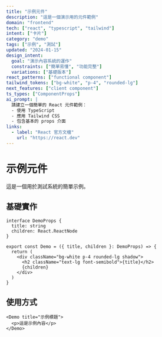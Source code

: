 ```yaml
---
title: "示例元件"
description: "這是一個演示用的元件範例"
domain: "frontend"
tech: ["react", "typescript", "tailwind"]
intent: ["卡片"]
category: "demo"
tags: ["示例", "測試"]
updated: "2024-01-15"
design_intent:
  goal: "演示內容系統的運作"
  constraints: ["簡單易懂", "功能完整"]
  variations: ["基礎版本"]
react_patterns: ["functional component"]
tailwind_tokens: ["bg-white", "p-4", "rounded-lg"]
next_features: ["client component"]
ts_types: ["ComponentProps"]
ai_prompt: |
  請建立一個簡單的 React 元件範例：
  - 使用 TypeScript
  - 應用 Tailwind CSS
  - 包含基本的 props 介面
links:
  - label: "React 官方文檔"
    url: "https://react.dev"
---
```


# 示例元件

這是一個用於測試系統的簡單示例。

## 基礎實作

```tsx
interface DemoProps {
  title: string
  children: React.ReactNode
}

export const Demo = ({ title, children }: DemoProps) => {
  return (
    <div className="bg-white p-4 rounded-lg shadow">
      <h2 className="text-lg font-semibold">{title}</h2>
      {children}
    </div>
  )
}
```

## 使用方式

```tsx
<Demo title="示例標題">
  <p>這是示例內容</p>
</Demo>
```